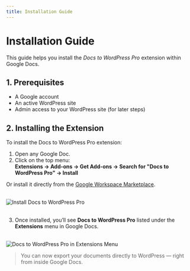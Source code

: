 ```yaml
---
title: Installation Guide
---
```


# Installation Guide

This guide helps you install the _Docs to WordPress Pro_ extension within Google Docs.

## 1. Prerequisites

- A Google account
- An active WordPress site
- Admin access to your WordPress site (for later steps)

## 2. Installing the Extension

To install the Docs to WordPress Pro extension:

1. Open any Google Doc.
2. Click on the top menu:  
   **Extensions → Add-ons → Get Add-ons → Search for "Docs to WordPress Pro" → Install**

Or install it directly from the [Google Workspace Marketplace](https://workspace.google.com/marketplace/app/docs_to_wordpress_pro/1074215048146).

<br />

<div
  style={{
    background: "#f0f9ff",
    border: "3px solid #90cdf4",
    borderRadius: "10px",
    padding: "16px",
    boxShadow: "0 2px 6px rgba(0,0,0,0.08)",
    display: "inline-block",
    marginBottom: "1rem",
  }}
>
  <img
    src="/images/add-on.jpg"
    alt="Install Docs to WordPress Pro"
    style={{ borderRadius: "6px", maxWidth: "100%" }}
  />
</div>

<br />

3. Once installed, you’ll see **Docs to WordPress Pro** listed under the **Extensions** menu in Google Docs.

<br />

<div
  style={{
    background: "#f0f9ff",
    border: "3px solid #90cdf4",
    borderRadius: "10px",
    padding: "16px",
    boxShadow: "0 2px 6px rgba(0,0,0,0.08)",
    display: "inline-block",
    marginBottom: "1rem",
  }}
>
  <img
    src="/images/tt.jpg"
    alt="Docs to WordPress Pro in Extensions Menu"
    style={{ borderRadius: "6px", maxWidth: "100%" }}
  />
</div>

> You can now export your documents directly to WordPress — right from inside Google Docs.
